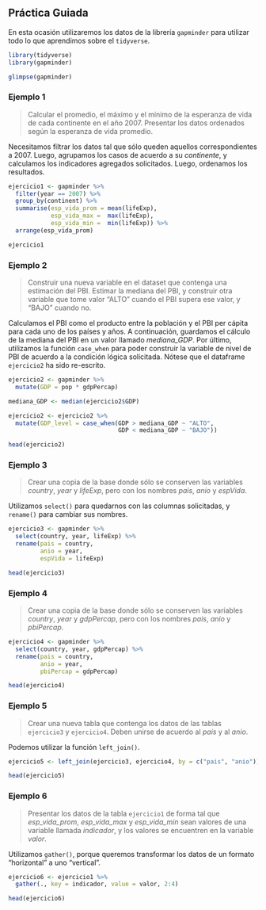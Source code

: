 
## Práctica Guiada


En esta ocasión utilizaremos los datos de la librería `gapminder` para utilizar todo lo que aprendimos sobre el `tidyverse`.

```r
library(tidyverse)
library(gapminder)
```

```r
glimpse(gapminder)
```

### Ejemplo 1

> Calcular el promedio, el máximo y el mínimo de la esperanza de vida de cada continente en el año 2007. Presentar los datos ordenados según la esperanza de vida promedio.

Necesitamos filtrar los datos tal que sólo queden aquellos correspondientes a 2007. Luego, agrupamos los casos de acuerdo a su _continente_, y calculamos los indicadores agregados solicitados. Luego, ordenamos los resultados.

```r
ejercicio1 <- gapminder %>% 
  filter(year == 2007) %>% 
  group_by(continent) %>% 
  summarise(esp_vida_prom = mean(lifeExp),
            esp_vida_max =  max(lifeExp),
            esp_vida_min =  min(lifeExp)) %>% 
  arrange(esp_vida_prom)

ejercicio1
```

### Ejemplo 2

> Construir una nueva variable en el dataset que contenga una estimación del PBI. Estimar la mediana del PBI, y construir otra variable que tome valor "ALTO" cuando el PBI supera ese valor, y "BAJO" cuando no.

Calculamos el PBI como el producto entre la población y el PBI per cápita para cada uno de los países y años. A continuación, guardamos el cálculo de la mediana del PBI en un valor llamado _mediana_GDP_. Por último, utilizamos la función `case_when` para poder construir la variable de nivel de PBI de acuerdo a la condición lógica solicitada. Nótese que el dataframe `ejercicio2` ha sido re-escrito.

```r
ejercicio2 <- gapminder %>% 
  mutate(GDP = pop * gdpPercap)

mediana_GDP <- median(ejercicio2$GDP)

ejercicio2 <- ejercicio2 %>% 
  mutate(GDP_level = case_when(GDP > mediana_GDP ~ "ALTO",
                               GDP < mediana_GDP ~ "BAJO"))

head(ejercicio2)
```

### Ejemplo 3

> Crear una copia de la base donde sólo se conserven las variables _country_, _year_ y _lifeExp_, pero con los nombres _pais_, _anio_ y _espVida_.

Utilizamos `select()` para quedarnos con las columnas solicitadas, y `rename()` para cambiar sus nombres.

```r
ejercicio3 <- gapminder %>% 
  select(country, year, lifeExp) %>% 
  rename(pais = country,
         anio = year,
         espVida = lifeExp)

head(ejercicio3)
```

### Ejemplo 4

> Crear una copia de la base donde sólo se conserven las variables _country_, _year_ y _gdpPercap_, pero con los nombres _pais_, _anio_ y _pbiPercap_.

```r
ejercicio4 <- gapminder %>% 
  select(country, year, gdpPercap) %>% 
  rename(pais = country,
         anio = year,
         pbiPercap = gdpPercap)

head(ejercicio4)
```

### Ejemplo 5

> Crear una nueva tabla que contenga los datos de las tablas `ejercicio3` y `ejercicio4`. Deben unirse de acuerdo al _pais_ y al _anio_.

Podemos utilizar la función `left_join()`.

```r
ejercicio5 <- left_join(ejercicio3, ejercicio4, by = c("pais", "anio"))

head(ejercicio5)
```

### Ejemplo 6

> Presentar los datos de la tabla `ejercicio1` de forma tal que _esp_vida_prom_, _esp_vida_max_ y _esp_vida_min_ sean valores de una variable llamada _indicador_, y los valores se encuentren en la variable _valor_.

Utilizamos `gather()`, porque queremos transformar los datos de un formato "horizontal" a uno "vertical".

```r
ejercicio6 <- ejercicio1 %>% 
  gather(., key = indicador, value = valor, 2:4)

head(ejercicio6)
```

